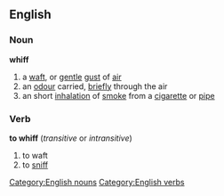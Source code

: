 ==English==
===Noun===
'''whiff'''
#a [[waft]], or [[gentle]] [[gust]] of [[air]]
#an [[odour]] carried, [[briefly]] through the air
#an short [[inhalation]] of [[smoke]] from a [[cigarette]] or [[pipe]]
===Verb===
'''to whiff'''  (''transitive'' or ''intransitive'')
#to waft
#to [[sniff]]
[[Category:English nouns]]
[[Category:English verbs]]